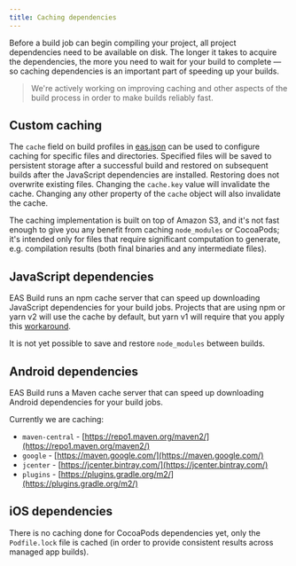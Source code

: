 ```yaml
---
title: Caching dependencies
---
```


Before a build job can begin compiling your project, all project dependencies need to be available on disk. The longer it takes to acquire the dependencies, the more you need to wait for your build to complete &mdash; so caching dependencies is an important part of speeding up your builds.

> We're actively working on improving caching and other aspects of the build process in order to make builds reliably fast.

## Custom caching

The `cache` field on build profiles in [eas.json](../build/eas-json) can be used to configure caching for specific files and directories. Specified files will be saved to persistent storage after a successful build and restored on subsequent builds after the JavaScript dependencies are installed. Restoring does not overwrite existing files. Changing the `cache.key` value will invalidate the cache. Changing any other property of the `cache` object will also invalidate the cache.

The caching implementation is built on top of Amazon S3, and it's not fast enough to give you any benefit from caching `node_modules` or CocoaPods; it's intended only for files that require significant computation to generate, e.g. compilation results (both final binaries and any intermediate files).

## JavaScript dependencies

EAS Build runs an npm cache server that can speed up downloading JavaScript dependencies for your build jobs. Projects that are using npm or yarn v2 will use the cache by default, but yarn v1 will require that you apply this [workaround](how-tos/#using-npm-cache-with-yarn-v1).

It is not yet possible to save and restore `node_modules` between builds.

## Android dependencies

EAS Build runs a Maven cache server that can speed up downloading Android dependencies for your build jobs.

Currently we are caching:

- `maven-central` - [https://repo1.maven.org/maven2/](https://repo1.maven.org/maven2/)
- `google` - [https://maven.google.com/](https://maven.google.com/)
- `jcenter` - [https://jcenter.bintray.com/](https://jcenter.bintray.com/)
- `plugins` - [https://plugins.gradle.org/m2/](https://plugins.gradle.org/m2/)

## iOS dependencies

There is no caching done for CocoaPods dependencies yet, only the `Podfile.lock` file is cached (in order to provide consistent results across managed app builds).
